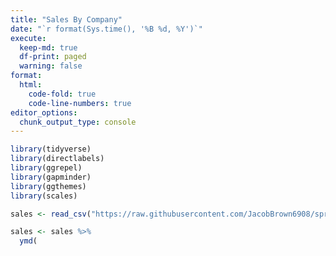 ```yaml
---
title: "Sales By Company"
date: "`r format(Sys.time(), '%B %d, %Y')`"
execute:
  keep-md: true
  df-print: paged
  warning: false
format:
  html:
    code-fold: true
    code-line-numbers: true
editor_options: 
  chunk_output_type: console
---
```


```r
library(tidyverse)
library(directlabels)
library(ggrepel)
library(gapminder)
library(ggthemes)
library(scales)
```

```r
sales <- read_csv("https://raw.githubusercontent.com/JacobBrown6908/spring-24-IBC/main/CSV%20data%20to%20clean/sales.csv?token=GHSAT0AAAAAACRP5WDCBIEWHAVMQCSBI36YZTKIFTQ")
```

```r
sales <- sales %>% 
  ymd(
```

